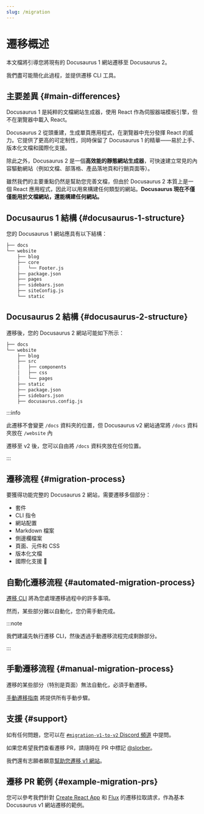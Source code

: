 ```yaml
---
slug: /migration
---
```


# 遷移概述

本文檔將引導您將現有的 Docusaurus 1 網站遷移至 Docusaurus 2。

我們盡可能簡化此過程，並提供遷移 CLI 工具。

## 主要差異 {#main-differences}

Docusaurus 1 是純粹的文檔網站生成器，使用 React 作為伺服器端模板引擎，但不在瀏覽器中載入 React。

Docusaurus 2 從頭重建，生成單頁應用程式，在瀏覽器中充分發揮 React 的威力。它提供了更高的可定制性，同時保留了 Docusaurus 1 的精華——易於上手、版本化文檔和國際化支援。

除此之外，Docusaurus 2 是一個**高效能的靜態網站生成器**，可快速建立常見的內容驅動網站（例如文檔、部落格、產品落地頁和行銷頁面等）。

雖然我們的主要重點仍然是幫助您完善文檔，但由於 Docusaurus 2 本質上是一個 React 應用程式，因此可以用來構建任何類型的網站。**Docusaurus 現在不僅僅能用於文檔網站，還能構建任何網站。**

## Docusaurus 1 結構 {#docusaurus-1-structure}

您的 Docusaurus 1 網站應具有以下結構：

```bash
├── docs
└── website
    ├── blog
    ├── core
    │   └── Footer.js
    ├── package.json
    ├── pages
    ├── sidebars.json
    ├── siteConfig.js
    └── static
```

## Docusaurus 2 結構 {#docusaurus-2-structure}

遷移後，您的 Docusaurus 2 網站可能如下所示：

```sh
├── docs
└── website
    ├── blog
    ├── src
    │   ├── components
    │   ├── css
    │   └── pages
    ├── static
    ├── package.json
    ├── sidebars.json
    ├── docusaurus.config.js
```

:::info

此遷移不會變更 `/docs` 資料夾的位置，但 Docusaurus v2 網站通常將 `/docs` 資料夾放在 `/website` 內

遷移至 v2 後，您可以自由將 `/docs` 資料夾放在任何位置。

:::

## 遷移流程 {#migration-process}

要獲得功能完整的 Docusaurus 2 網站，需要遷移多個部分：

- 套件
- CLI 指令
- 網站配置
- Markdown 檔案
- 側邊欄檔案
- 頁面、元件和 CSS
- 版本化文檔
- 國際化支援 🚧

## 自動化遷移流程 {#automated-migration-process}

[遷移 CLI](./migration-automated.mdx) 將為您處理遷移過程中的許多事項。

然而，某些部分難以自動化，您仍需手動完成。

:::note

我們建議先執行遷移 CLI，然後透過手動遷移流程完成剩餘部分。

:::

## 手動遷移流程 {#manual-migration-process}

遷移的某些部分（特別是頁面）無法自動化，必須手動遷移。

[手動遷移指南](./migration-manual.mdx) 將提供所有手動步驟。

## 支援 {#support}

如有任何問題，您可以在 [`#migration-v1-to-v2` Discord 頻道](https://discord.gg/C3P6CxMMxY) 中提問。

如果您希望我們查看遷移 PR，請隨時在 PR 中標記 [@slorber](https://github.com/slorber)。

我們還有志願者願意[幫助您遷移 v1 網站](https://github.com/facebook/docusaurus/issues/1834)。

## 遷移 PR 範例 {#example-migration-prs}

您可以參考我們針對 [Create React App](https://github.com/facebook/create-react-app/pull/7785) 和 [Flux](https://github.com/facebook/flux/pull/471) 的遷移拉取請求，作為基本 Docusaurus v1 網站遷移的範例。